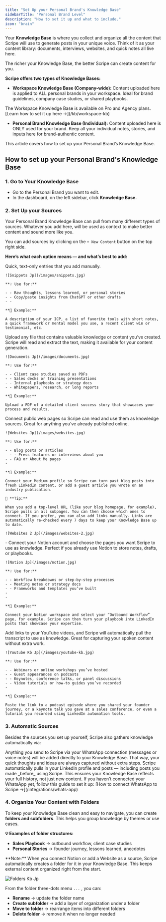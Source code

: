 ```yaml
---
title: "Set Up your Personal Brand's Knowledge Base"
sidebarTitle: "Personal Brand Level"
description: "How to set it up and what to include."
icon: "brain"
---
```


Your **Knowledge Base** is where you collect and organize all the content that Scripe will use to generate posts in your unique voice. Think of it as your content library: documents, interviews, websites, and quick notes all live here.

The richer your Knowledge Base, the better Scripe can create content for you.

**Scripe offers two types of Knowledge Bases:**

- **Workspace Knowledge Base (Company-wide):** Content uploaded here is applied to ALL personal brands in your workspace. Ideal for brand guidelines, company case studies, or shared playbooks.

<Note>
  The Workspace Knowledge Base is available on Pro and Agency plans. [Learn how to set it up here →](/kb/workspace-kb)
</Note>

- **Personal Brand Knowledge Base (Individual):** Content uploaded here is ONLY used for your brand. Keep all your individual notes, stories, and inputs here for brand-authentic content.

This article covers how to set up your Personal Brand’s Knowledge Base.

## How to set up your Personal Brand's Knowledge Base

### 1. Go to Your Knowledge Base

- Go to the Personal Brand you want to edit.
- In the dashboard, on the left sidebar, click **Knowledge Base.**

### 2. Set Up your Sources

Your Personal Brand Knowledge Base can pull from many different types of sources. Whatever you add here, will be used as context to make better content and sound more like you.

You can add sources by clicking on the `+ New Content` button on the top right side.

**Here’s what each option means — and what’s best to add:**

<CardGroup cols={1}>
  <Card title="Text Notes" icon="note-sticky">
    Quick, text-only entries that you add manually.

    ![Snippets Jp](/images/snippets.jpg)

    **💡 Use for:**

    - - Raw thoughts, lessons learned, or personal stories
    - - Copy/paste insights from ChatGPT or other drafts
    - - 

    **📝 Example:**

    A description of your ICP, a list of favorite tools with short notes, a quick framework or mental model you use, a recent client win or testimonial, etc.
  </Card>
  <Card title="Documents" icon="paperclip">
    Upload any file that contains valuable knowledge or content you’ve created. Scripe will read and extract the text, making it available for your content generation.

    ![Documents Jp](/images/documents.jpg)

    **💡 Use for:**

    - - Client case studies saved as PDFs
    - - Sales decks or training presentations
    - - Internal playbooks or strategy docs
    - - Whitepapers, research, or long reports

    **📝 Example:**

    Upload a PDF of a detailed client success story that showcases your process and results.
  </Card>
  <Card title="Websites" icon="laptop-mobile">
    Connect public web pages so Scripe can read and use them as knowledge sources. Great for anything you’ve already published online.

    ![Websites Jp](/images/websites.jpg)

    **💡 Use for:**

    - - Blog posts or articles
      - - Press features or interviews about you
    - - FAQ or About Me pages
    - 

    **📝 Example:**

    Connect your Medium profile so Scripe can turn past blog posts into fresh LinkedIn content, or add a guest article you wrote on an industry publication.

    🔄 **Tip:**

    When you add a top-level URL (like your blog homepage, for example), Scripe pulls in all subpages. You can then choose which ones to connect. If you prefer, you can also add links manually. Links are automatically re-checked every 7 days to keep your Knowledge Base up to date.

    ![Websites 2 Jp](/images/websites-2.jpg)
  </Card>
  <Card title="Notion" icon="folders">
    - Connect your Notion account and choose the pages you want Scripe to use as knowledge. Perfect if you already use Notion to store notes, drafts, or playbooks.

    ![Notion Jp](/images/notion.jpg)

    **💡 Use for:**

    - - Workflow breakdowns or step-by-step processes
    - - Meeting notes or strategy docs
    - - Frameworks and templates you’ve built
    - 
    - 

    **📝 Example:**

    Connect your Notion workspace and select your “Outbound Workflow” page, for example. Scripe can then turn your playbook into LinkedIn posts that showcase your expertise.
  </Card>
  <Card title="Youtube Videos" icon="circle-video">
    Add links to your YouTube videos, and Scripe will automatically pull the transcript to use as knowledge. Great for capturing your spoken content without extra work.

    ![Youtube Kb Jp](/images/youtube-kb.jpg)

    **💡 Use for:**

    - - Webinars or online workshops you’ve hosted
    - - Guest appearances on podcasts
    - - Keynotes, conference talks, or panel discussions
    - - Video tutorials or how-to guides you’ve recorded
    - 

    **📝 Example:**

    Paste the link to a podcast episode where you shared your founder journey, or a keynote talk you gave at a sales conference, or even a tutorial you recorded using LinkedIn automation tools.
  </Card>
</CardGroup>

### 3. Automatic Sources

Besides the sources you set up yourself, Scripe also gathers knowledge automatically via:

<CardGroup cols={1}>
  <Card title="WhatsApp Connection">
    Anything you send to Scripe via your WhatsApp connection (messages or voice notes) will be added directly to your Knowledge Base. That way, your quick thoughts and ideas are always captured without extra steps.
  </Card>
  <Card title="LinkedIn Profile & Posts">
    Scripe automatically pulls in your LinkedIn profile and posts — including posts you made _before_ using Scripe. This ensures your Knowledge Base reflects your full history, not just new content.
  </Card>
</CardGroup>

<Tip>
  If you haven’t connected your WhatsApp yet, follow this guide to set it up: [How to connect WhatsApp to Scripe →](/integrations/whats-app)
</Tip>

### 4. Organize Your Content with Folders

To keep your Knowledge Base clean and easy to navigate, you can create **folders and subfolders**. This helps you group knowledge by themes or use cases.

**💡 Examples of folder structures:**

- **Sales Playbook** → outbound workflow, client case studies
- **Personal Stories** → founder journey, lessons learned, anecdotes

<Info>
  **Note:** When you connect Notion or add a Website as a source, Scripe automatically creates a folder for it in your Knowledge Base. This keeps external content organized right from the start.
</Info>

![Folders Kb Jp](/images/folders-kb.jpg)

From the folder three-dots menu `...` , you can:

- **Rename** → update the folder name
- **Create subfolder** → add a layer of organization under a folder
- **Move to folder** → rearrange items into different folders
- **Delete folder** → remove it when no longer needed